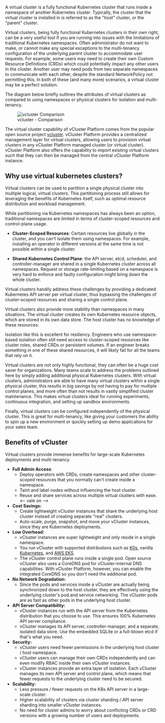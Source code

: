 A virtual cluster is a fully functional Kubernetes cluster that runs inside a namespace of
another Kubernetes cluster. Typically, the cluster that the virtual cluster is installed in is
referred to as the "host" cluster, or the "parent" cluster.

Virtual clusters, being fully functional Kubernetes clusters in their own right, can be a very
useful tool if you are running into issues with the limitations of traditional Kubernetes
namespaces. Often administrator do not want to make, or cannot make any special exceptions to the
multi-tenancy configuration of the underlying parent cluster to accommodate user requests.
For example, some users may need to create their own Custom Resource Definitions (CRDs) which
could potentially impact any other users in the cluster. Another user may need pods from two
separate namespaces to communicate with each other, despite the standard NetworkPolicy not
permitting this. In both of these (and many more) scenarios, a virtual cluster may be a perfect
solution.

The diagram below briefly outlines the attributes of virtual clusters as compared to using
namespaces or physical clusters for isolation and multi-tenancy.

<!-- vale off -->
<figure>
<img
  src={require('@site/static/media/rebranding/vcluster-comparison.png').default}
  alt="vcluster Comparison"
 />
  <figcaption>vcluster - Comparison</figcaption>
</figure>

The virtual cluster capability of vCluster Platform comes from the popular open source project
[vcluster](https://vcluster.com). vCluster Platform provides a centralized management layer for virtual
clusters, allowing users to provision virtual clusters in any vCluster Platform managed cluster (or virtual
cluster). vCluster Platform also offers the capability to import existing virtual clusters such that they
can then be managed from the central vCluster Platform instance.
<!-- vale on -->

## Why use virtual kubernetes clusters?

Virtual clusters can be used to partition a single physical cluster into multiple logical,
virtual clusters. This partitioning process still allows for leveraging the benefits of Kubernetes
itself, such as optimal resource distribution and workload management.

While partitioning via Kubernetes namespaces has always been an option, traditional namespaces
are limited in terms of cluster-scoped resources and control-plane usage.

- **Cluster-Scoped Resources**: Certain resources live globally in the cluster, and you can’t
  isolate them using namespaces. For example, installing an operator in different versions at the
  same time is not possible within a single cluster.

- **Shared Kubernetes Control Plane**: the API server, etcd, scheduler, and controller-manager
  are shared in a single Kubernetes cluster across all namespaces. Request or storage
  rate-limiting based on a namespace is very hard to enforce and faulty configuration might bring
  down the whole cluster.

Virtual clusters handily address these challenges by providing a dedicated Kubernetes API server
per virtual cluster, thus bypassing the challenges of cluster-scoped resources and sharing a
single control plane.

Virtual clusters also provide more stability than namespaces in many situations. The virtual
cluster creates its own Kubernetes resource objects, which are stored in its own data store. The
host cluster has no knowledge of these resources.

Isolation like this is excellent for resiliency. Engineers who use namespace-based isolation
often still need access to cluster-scoped resources like cluster roles, shared CRDs or
persistent volumes. If an engineer breaks something in one of these shared resources, it will
likely fail for all the teams that rely on it.

Virtual clusters are not only highly functional, they can often be a huge cost saver for
organizations. Many teams scale to address the problems outlined here by simply adding
additional physical Kubernetes clusters. With virtual clusters, administrators are able to have
many virtual clusters within a single physical cluster, this results in big savings by not
having to pay for multiple control planes, and more often than not results in vastly simplified
cluster maintenance. This makes virtual clusters ideal for running experiments, continuous
integration, and setting up sandbox environments.

Finally, virtual clusters can be configured independently of the physical cluster. This is great
for multi-tenancy, like giving your customers the ability to spin up a new environment or
quickly setting up demo applications for your sales team.


## Benefits of vCluster

Virtual clusters provide immense benefits for large-scale Kubernetes deployments and multi-tenancy.

<!-- vale off -->
- **Full Admin Access**:
    - Deploy operators with CRDs, create namespaces and other cluster-scoped resources that you normally can't create inside a namespace.
    - Taint and label nodes without influencing the host cluster. 
    - Reuse and share services across multiple virtual clusters with ease.
<-- vale on -->
- **Cost Savings:**
    - Create lightweight vCluster instances that share the underlying host cluster instead of creating separate "real" clusters.
    - Auto-scale, purge, snapshot, and move your vCluster instances, since they are Kubernetes deployments.
- **Low Overhead:**
    - vCluster instances are super lightweight and only reside in a single namespace.
    - You run vCluster with supported distributions such as [K0s](https://k0sproject.io/), vanilla [Kubernetes](https://kubernetes.io/), and [AWS EKS](https://aws.amazon.com/eks/).
    - The vCluster control plane runs inside a single pod. Open source vCluster also uses a CoreDNS pod for vCluster-internal DNS capabilities. With vCluster Platform, however, you can enable the integrated CoreDNS so you don't need the additional pod.
- **No Network Degradation:**
    - Since the pods and services inside a vCluster are actually being synchronized down to the host cluster, they are effectively using the underlying cluster's pod and service networking. The vCluster pods are as fast as other pods in the underlying host cluster.
- **API Server Compatibility:**
    - vCluster instances run with the API server from the Kubernetes distribution that you choose to use. This ensures 100% Kubernetes API server compliance.
    - vCluster manages its API server, controller-manager, and a separate, isolated data store. Use the embedded SQLite or a full-blown etcd if that's what you need.
- **Security:**
    - vCluster users need fewer permissions in the underlying host cluster / host namespace.
    - vCluster users can manage their own CRDs independently and can even modify RBAC inside their own vCluster instances.
    - vCluster instances provide an extra layer of isolation. Each vCluster manages its own API server and control plane, which means that fewer requests to the underlying cluster need to be secured.
- **Scalability:**
    - Less pressure / fewer requests on the K8s API server in a large-scale cluster.
    - Higher scalability of clusters via cluster sharding / API server sharding into smaller vCluster instances.
    - No need for cluster admins to worry about conflicting CRDs or CRD versions with a growing number of users and deployments.